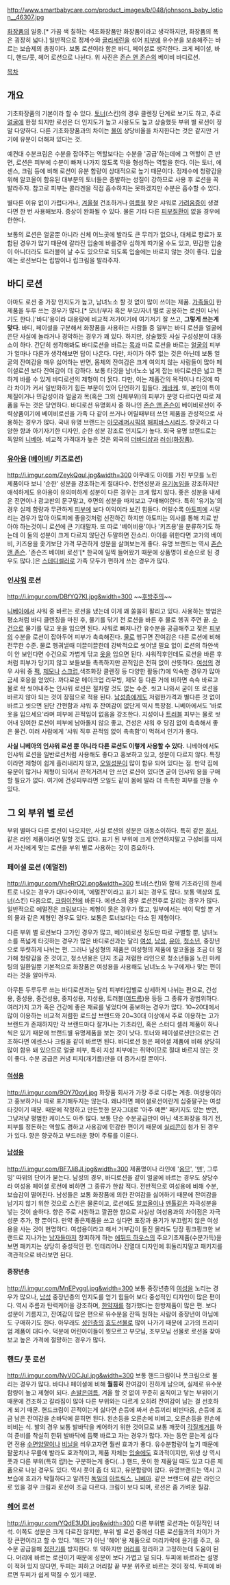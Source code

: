 http://www.smartbabycare.com/product_images/b/048/johnsons_baby_lotion__46307.jpg

[[화장품]]의 일종.[* 가끔 색 칠하는 색조화장품만 화장품이라고 생각하지만, 화장품의 폭은 굉장히 넓다.] 일반적으로 정제수와 [[글리세린]]을 섞어 [[피부]]에 유수분을 보충해주는 바르는 보습제의 총칭이다. 보통 로션이라 함은 바디, 페이셜로 생각한다. 크게 페이셜, 바디, 핸드/풋, 헤어 로션으로 나뉜다. 위 사진은 [[존슨 앤 존슨]]의 베이비 바디로션.

[[목차]]

== 개요 ==
기초화장품의 기본이라 할 수 있다. [[토너]](스킨)의 경우 클렌징 단계로 보기도 하고, 주로 [[얼굴]]에 한정 되지만 로션은 더 인지도가 높고 사용도도 높고 상술했듯 부위 별 로션이 정말 다양하다. 다른  기초화장품과의 차이는 [[물]]이 상당비율을 차지한다는 것은 같지만 거기에 유분이 더해져 있다는 것.
 
예컨대 수분크림은 수분을 잡아주는 역할보다는 수분을 '공급'하는데에 그 역할이 큰 반면, 로션은 피부에 수분이 빠져 나가지 않도록 막을 형성하는 역할을 한다. 이는 토너, 에센스, 크림 등에 비해 로션이 유분 함량이 상대적으로 높기 때문이다.
정제수에 청량감을 위해 알코올이 함유된 대부분의 토너들은 증발하는 성질이 강하므로 사용 후 로션을 꼭 발라주자. 
참고로 피부는 콜라겐을 직접 흡수하지는 못하겠지만 수분은 흡수할 수 있다.

별다른 이유 없이 가렵다거나, [[겨울]]철 건조하거나 [[여름]]철 잦은 샤워로 [[가려움증]]이 생겼다면 한 번 사용해보자. 증상이 완화될 수 있다. 물론 기타 다른 [[피부]]질환이 없을 경우에 한한다.

보통의 로션은 얼굴뿐 아니라 신체 어느곳에 발라도 큰 무리가 없으나, 대체로 향료가 포함된 경우가 많기 때문에 갈라진 입술에 바를경우 심하게 따가울 수도 있고, 민감한 입술이 아니더라도 트러블이 날 수도 있으므로 되도록 입술에는 바르지 않는 것이 좋다. 입술에는 로션보다는 립밤이나 립크림을 발라주자.
== 바디 로션 ==
아마도 로션 중 가장 인지도가 높고, 남녀노소 할 것 없이 많이 쓰이는 제품. [[가족]]들이 한 제품을 두루 쓰는 경우가 많다.[* 모녀/부자 혹은 부모/자녀 별로 공용하는 로션이 나뉘기도 한다.]'바디'용이라 대용량에 비교적 저가이기에 여기저기 잘 쓰고, '''그렇게 쓰는게 맞다'''. 바디, 페이셜을 구분해서 화장품을 사용하는 사람들 중 일부는 바디 로션을 얼굴에 쓴단 사실에 놀라거나 경악하는 경우가 꽤 있다. 하지만, 상술했듯 사실 구성성분이 대동소이 하다. 간단히 생각해봐도 바디로션을 바르는 [[목]]과 따로 로션을 바르는 [[얼굴]]의 피부가 얼마나 다른가 생각해보면 답이 나온다. 다만, 차이가 아주 없는 것은 아닌데 보통 얼굴의 잔여감을 매우 싫어하는 반면, 몸체의 잔여감은 크게 여의치 않는 사람들이 많아 페이셜로션 보다 잔여감이 더 강하다. 보통 타깃을 남녀노소 넓게 잡는 바디로션은 넓고 편하게 바를 수 있게 바디로션의 제형이 더 묽다. 다만, 이는 제품간의 목적이나 타깃에 따라 차이가 커서 일반화하기 힘든 부분이 있어 단언하기 힘들다. [[케바케]]. 또, 본인이 특이체질이거나 민감성이라 얼굴과 목(혹은 그외 신체부위)의 피부가 분명 다르다면 따로 제품을 두는 것은 당연하다. 바디로션 유명회사 중 하나인 [[존슨 앤 존슨]]이 베이비로션이 주력상품이기에 베이비로션을 가족 다 같이 쓰거나 어릴때부터 쓰던 제품을 관성적으로 사용하는 경우가 많다. 국내 유명 브랜드는 [[아모레퍼시픽]]의 [[해피바스]]시리즈. 향긋하고 다양한 향과 아기자기한 디자인, 순한 성분 강조로 인지도가 높다. 외국 유명 브랜드로는 독일의 [[니베아]]. 비교적 가격대가 높은 것은 외국의 [[더바디샵]]과 [[러쉬(화장품)]].
=== [[유아]]용 ([[베이비]]/ 키즈로션) ===
http://i.imgur.com/ZeykQqul.jpg&width=300
아무래도 아이를 가진 부모를 노린 제품이다 보니 '순한' 성분을 강조하는게 절대다수. 천연성분과 [[유기농]]임을 강조하지만 애석하게도 유아용이 유의미하게 성분이 다른 경우는 크게 많지 않다. 좋은 성분을 내세운 전면이나 광고판의 문구말고, 후면의 성분을 따져보고 구매해야한다. 특히 '유기농'의 경우 실제 함량과 무관하게 [[피부]]에 보다 이익이라 보긴 힘들다. 어릴수록 [[아토피]]에 시달리는 경우가 많아 아토피에 좋을것처럼 선전하긴 하지만 아토피는 의사를 통해 치료 받아야 하는것이니 로션에 큰 기대말자. 또 따로 '베이비용'이나 '키즈용'을 분류하기도 하는데 이 둘의 성분이 크게 다르지 않단건 두말하면 잔소리. 아이를 위한다면 고가의 베이비, 키즈용을 좇기보단 가격 무관하게 성분을 살펴보는게 좋다. 유명 브랜드는 역시 [[존슨 앤 존슨]]. '존슨즈 베이비 로션'[* 한국에 일찍 들어왔기 때문에 상품명이 로숀으로 된 경우도 많다.]은 [[스테디셀러]]로 가족 모두가 편하게 쓰는 경우가 많다.
=== 인[[샤워]] 로션 ===
http://i.imgur.com/DBfYQ7Kl.jpg&width=300
~~[[후방주의]]~~

[[니베아]]에서 샤워 중 바르는 로션을 냈는데 이게 꽤 쏠쏠히 팔리고 있다. 사용하는 방법은 평소처럼 바디 클렌징을 마친 후, 물기를 닦기 전 로션을 바른 후 물로 헹궈 주면 끝. [[수건]]으로 물기를 닦고 옷을 입으면 된다. 샤워로 빠져나간 유수분을 공급해주고 젖은 [[피부]]의 수분을 로션이 잡아두어 피부가 촉촉해진다. [[물]]로 헹구면 잔여감은 다른 로션에 비해 전무한 수준. 물로 헹궈낼때 미끌미끌한데 강박적으로 씻어낼 필요 없이 로션의 하얀색이 안 보인다면 수건으로 가볍게 닦고 [[옷]]을 입으면 된다. 샤워직후인데도 로션을 바른 후처럼 피부가 당기지 않고 보들보들 촉촉하지만 끈적임은 전혀 없이 산뜻하다. [[여성]]의 경우 샤워 중 [[팩]], [[제모]]나 [[스크럽]],색조화장 클렌징 등 다양한 활동(?)에 익숙한 경우가 많아 금세 호응을 얻었다. 까다로운 메이크업 리무빙, 제모 등 다른 거에 비하면 슥슥 바르고 물로 솩 씻어내주는 인샤워 로션은 절차랄 것도 없는 수준. 씻고 나와서 굳이 또 로션을 바르지 않아 되는 것이 장점으로 적용 된다. [[남성]]층에게도 저렴한가격과 별다른 것 없이 바르고 씻으면 된단 간편함과 샤워 후 잔여감이 없단게 역시 특장점. 니베아에서도 '바로 옷을 입으세요'라며 피부에 끈적임이 없음을 강조한다. 지성이나 [[트러블]] 피부는 물로 씻어내 잉여한 로션이 피부에 남아돌지 않으 좋고, 건성은 샤워 후 당김 없이 촉촉해서 좋은 물건. 여러 사람에게 '샤워 직후 끈적임 없이 촉촉함'이 먹혀서 인기가 좋다.

'''사실 니베아의 인샤워 로션 뿐 아니라 다른 로션도 이렇게 사용할 수 있다.''' 니베아에서도 인샤워 로션을 일반로션처럼 사용해도 좋다고 홍보하고 있고, 성분이 다르지 않다. 특징이라면 제형이 쉽게 흘러내리지 않고, [[오일]]성분이 많이 함유 되어 있다는 점. 만약 집에 유분이 많거나 제형이 되어서 끈적거려서 안 쓰던 로션이 있다면 굳이 인샤워 용을 구매할 필요가 없다. 여기에 건성피부라면 오일도 같이 몸에 발라 더 촉촉한 피부를 만들 수 있다.
== 그 외 부위 별 로션 ==
부위 별마다 다른 로션이 나오지만, 사실 로션의 성분은 대동소이하다. 특히 같은 [[회사]], 같은 라인 제품이라면 말할 것도 없다. 표기 된 부위에 크게 연연하지말고 구성비를 따져서 자신에게 맞는 로션을 부위 별로 사용하는 것이 중요하다.
=== 페이셜 로션 (에멀전) ===
http://i.imgur.com/VheRrO2l.png&width=300
토너(스킨)와 함께 기초라인의 한세트로 나오는 경우가 대다수이며, '에멀전'이라고 표기 되는 경우도 많다. 보통 액상의 [[토너]](스킨) 다음으로, [[크림]]이전에 바른다. 
에센스의 경우 로션전후로 갈리는 경우가 많다. 일반적으로 에멀전은 크림보다는 제형이 묽은 경우가 많고, 일부에서는 색이 탁할 뿐 거의 물과 같은 제형인 경우도 있다. 보통은 토너보다는 다소 된 제형이다.

다른 부위 별 로션보다 고가인 경우가 많고, 베이비로션 정도만 따로 구별할 뿐, 남녀노소를 폭넓게 타깃하는 경우가 많은 바디로션과는 달리 [[여성]], [[남성]], [[유아]], [[청소년]], 중장년으로 뚜렷하게 나뉘는 편. 그러나 남성형의 제품은 여성형의 제품에 알코올을 조금 더 첨가해 청량감을 준 것이고, 청소년용은 단지 조금 저렴한 라인으로 청소년들을 노린 마케팅의 일환일뿐 기본적으로 화장품은 여성용을 사용해도 남녀노소 누구에게나 맞는 편이라는 것을 알아두자.

아무튼 두루두루 쓰는 바디로션과는 달리 피부타입별로 상세하게 나뉘는 편으로, 건성용, 중성용, 중건성용, 중지성용, 지성용, 트러블([[여드름]])용 등등 그 종류가 광범위하다. 
여러가지 고가 혹은 건강에 좋은 재료를 넣었다며 홍보하는 경우가 많다. 10~20대에서 많이 이용하는 비교적 저렴한 로드샵 브랜드와 20~30대 이상에서 주로 이용하는 고가브랜드가 존재하지만 각 브랜드마다 잘가나는 기초라인, 혹은 스터디 셀러 제품이 하나씩은 있기 때문에 브랜드별 유명제품을 보는 것이 낫다. 
토너와 페이셜로션만으로는 건조하다면 에센스나 크림을 같이 바르면 된다. 바디로션 등은 페이셜 제품에 비해 상당히 많이 함유 돼 있으므로 얼굴 피부, 특히 지성 피부에는 쥐약이므로 절대 바르지 않는 것이 좋다. 수분 공급은 커녕 피지(개기름)만을 더 증가시킬 뿐이다.
==== [[여성]]용 ====
http://i.imgur.com/9OY70oyl.jpg
화장품 회사가 가장 주로 다루는 계층. 여성용이라고 홍보하거나 따로 표기해두지는 않는다. 왜냐하면 페이셜로션이란게 십중팔구는 여성타깃이기 때문. 때문에 작정하고 만든듯한 문자그대로 '아주 예쁜' 패키지도 있는 반면, 그냥저냥 평범한 케이스도 아주 많다. 보통 단순 수분공급만이 아닌 색조화장을 하기 전, 피부를 정돈하는 역할도 겸하고 사용감에 민감한 편이기 때문에 [[실리콘]]이 첨가 된 경우가 있다. 향은 향긋하고 부드러운 향이 주류를 이룬다.
==== [[남성]]용 ====
http://i.imgur.com/BF7Ji8Jl.jpg&width=300
제품명이나 라인에 '[[옴므]]', '[[맨]]', 그루밍' 따위의 단어가 붇는다. 남성의 경우, 바디로션을 같이 얼굴에 바르는 경우도 상당수라 여성용 페이셜 로션에 비하면 그 종류가 한참 적다. 전반적으로 여성용에 비해 수분, 보습감이 떨어진다. 남성들은 보통 화장품에 의한 잔여감을 싫어하기 때문에 잔여감을 남기지 않기 위한 것으로 스킨은 물론이고, 로션에도 [[알코올]]이나 [[멘톨]]같은 자극성분을 넣는 것이 숱하다. 향은 주로 시원하고 깔끔한 향으로 사실상 여성용과의 차이점은 자극성분 추가, 향 뿐이다. 만약 좋은제품을 쓰고 싶다면 포장과 용기가 부끄럽지 않은 여성용을 사는 것이 현명하다. 여성용이라고 해서 거부감이 들진 몰라도 당장 핑크핑크한 브랜드로 지나가는 [[남자]]들마저 창피하게 하는 [[에뛰드 하우스]]의 주요기초제품(수분가득)을 보면 패키지는 상당히 중성적인 편. 인테리어나 진열대 디자인에 휘둘리지말고 패키지를 객관적으로 바라보면 된다.
==== 중장년층 ====
http://i.imgur.com/MnEPyggl.jpg&width=300
보통 중장년층의 [[여성]]을 노리는 경우가 많으나, [[남성]] 중장년층의 인지도를 얻기 힘들어 보다 중성적인 디자인이 많은 편이다. 역시 주름과 탄력케어을 강조하며, [[한약재]]를 첨가했다는 한방제품이 많은 편. 보다 성분이 기름지고, 잔여감이 많은 편으로 유수분을 잔뜩 원하는 사람이 중장년이 아님에도 구매하기도 한다. 아무래도 [[성인]]층의 [[효도]]선물로 많이 나가기 때문에 고가의 프리미엄 제품이 대다수. 덕분에 어린아이들이 뭣모르고 부모님, 조부모님 선물로 로션을 찾아보고 높은 가격에 절망하는 경우가 많다. 
=== 핸드/ 풋 로션 ===
http://i.imgur.com/NyVOCJul.jpg&width=300
보통 핸드크림이나 풋크림으로 불리는 경우가 많다. 바디나 페이셜에 비해 '''월등히''' 잔여감이 진하게 남으며, 실제로 유수분 함량이 높고 제형이 되다. [[손]][[발]]은여름, 겨울 할 것 없이 꾸준히 움직이고 닿는 부위이기 때문에 건조하고 갈라짐이 많아 다른 부위와는 다르게 오히려 잔여감이 남는 걸 선호하게 되기 때문. 핸드크림이 끈적이는게 싫다면 손등에 짜서 손등끼리 비빈다음, 손등에 조금 남은 잔여감을 손바닥에 묻히면 된다. 왼손등을 오른손에 비비고, 오른손등을 왼손에 비비는 식. 발의 경우 보통 발바닥을 케어하기 위한 것이므로 보통 깨끗이 [[각질]]제거를 하여 준비를 착실히 한뒤 발바닥에 듬뿍 바르고 자는 경우가 많다. 자는 동안 묻는게 싫다면 전용 [[수면양말]]이나 [[비닐]]을 씌우고자면 훨씬 효과가 좋다. 유수분함량이 높기 때문에 팔꿈치나 무릎에 발라도 효과적이고, 제품 자체는 [[입술]]에도 효과적이지만, 위생 상 역시 풋과 다른 부위(특히 립!)는 구분하는게 좋다(…)
핸드, 풋이 한 제품일 때도 있고 다른 제품으로 나뉜 경우도 있다. 역시 풋이 좀 더 되고, 유분함량이 많다. 유명브랜드는 역시 고보습에 효과가 탁월하다고 알려진 [[독일]]의 [[아트릭스]], [[니베아]].
같은 브랜드에 같은 라인으로 있을 경우 크림과 로션이 조금 다르다. 크림이 보다 되며, 로션은 좀 가벼운 질감.
=== [[헤어]] 로션 ===
http://i.imgur.com/YQdE3UDl.jpg&width=300
다른 부위별 로션과는 이질적인 녀석. 이쪽도 성분은 크게 다르진 않지만, 부위 별 로션 중에선 다른 로션들과의 차이가 가장 큰편이라고 할 수 있다. '헤드'가 아닌 '헤어'용 제품으로 머리카락에 윤기를 주고, 유수분 공급을해 [[정전기]]를 방지한다. 또 약하지만 [[머리]]를 정리하고 고정하는데 도움이 된다. 머리에 바르는 로션이기 때문에 성분이 보다 가볍고 덜 되다. 두피에 바르라는 설명이 적혀 있지 않다면, 두피는 피하고 머리칼 끝 부분 위주로 바르는 것이 정석. 두피에 바르면 두피가 쉽게 떡질 수 있기 때문.
